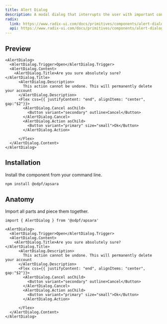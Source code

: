 ```yaml
---
title: Alert Dialog
description: A modal dialog that interrupts the user with important content and expects a response.
radix:
  link: https://www.radix-ui.com/docs/primitives/components/alert-dialog
  api: https://www.radix-ui.com/docs/primitives/components/alert-dialog#api-reference
---
```


## Preview
<Preview>
  <Flex
    css={{
      flexDirection: "column",
      alignItems: "center",
      gap: "$3",
    }}
  >
    
    <AlertDialog>
      <AlertDialog.Trigger>Open</AlertDialog.Trigger>
      <AlertDialog.Content>
        <AlertDialog.Title>Are you sure absolutely sure?</AlertDialog.Title>
          <AlertDialog.Description>
            This action cannot be undone. This will permanently delete your account
          </AlertDialog.Description>
          <Flex css={{ justifyContent: "end", alignItems: "center", gap:"$2"}}>
            <AlertDialog.Cancel asChild>
              <Button variant="secondary" outline>Cancel</Button>
            </AlertDialog.Cancel>
            <AlertDialog.Action asChild>
              <Button variant="primary" size="small">Ok</Button>
            </AlertDialog.Action>
            
          </Flex>
      </AlertDialog.Content>
    </AlertDialog>
  </Flex>
</Preview>

## Installation

Install the component from your command line.

```bash
npm install @odpf/apsara
```


## Anatomy
Import all parts and piece them together.

```tsx outline=true
import { AlertDialog } from '@odpf/apsara'

<AlertDialog>
  <AlertDialog.Trigger>Open</AlertDialog.Trigger>
  <AlertDialog.Content>
    <AlertDialog.Title>Are you sure absolutely sure?</AlertDialog.Title>
      <AlertDialog.Description>
        This action cannot be undone. This will permanently delete your account
      </AlertDialog.Description>
      <Flex css={{ justifyContent: "end", alignItems: "center", gap:"$2"}}>
        <AlertDialog.Cancel asChild>
          <Button variant="secondary" outline>Cancel</Button>
        </AlertDialog.Cancel>
        <AlertDialog.Action asChild>
          <Button variant="primary" size="small">Ok</Button>
        </AlertDialog.Action>
        
      </Flex>
  </AlertDialog.Content>
</AlertDialog>
```
